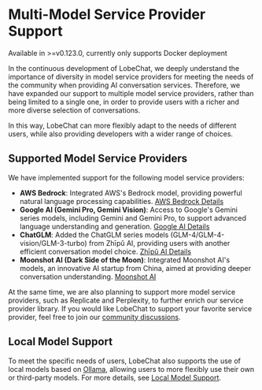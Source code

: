 
# Multi-Model Service Provider Support

<Callout>Available in >=v0.123.0, currently only supports Docker deployment</Callout>

In the continuous development of LobeChat, we deeply understand the importance of diversity in model service providers for meeting the needs of the community when providing AI conversation services. Therefore, we have expanded our support to multiple model service providers, rather than being limited to a single one, in order to provide users with a richer and more diverse selection of conversations.

In this way, LobeChat can more flexibly adapt to the needs of different users, while also providing developers with a wider range of choices.

## Supported Model Service Providers

We have implemented support for the following model service providers:

- **AWS Bedrock**: Integrated AWS's Bedrock model, providing powerful natural language processing capabilities. [AWS Bedrock Details](https://aws.amazon.com/bedrock)
- **Google AI (Gemini Pro, Gemini Vision)**: Access to Google's Gemini series models, including Gemini and Gemini Pro, to support advanced language understanding and generation. [Google AI Details](https://deepmind.google/technologies/gemini/)
- **ChatGLM**: Added the ChatGLM series models (GLM-4/GLM-4-vision/GLM-3-turbo) from Zhīpǔ AI, providing users with another efficient conversation model choice. [Zhīpǔ AI Details](https://www.zhipuai.cn/)
- **Moonshot AI (Dark Side of the Moon)**: Integrated Moonshot AI's models, an innovative AI startup from China, aimed at providing deeper conversation understanding. [Moonshot AI](https://www.moonshot.cn/)

At the same time, we are also planning to support more model service providers, such as Replicate and Perplexity, to further enrich our service provider library. If you would like LobeChat to support your favorite service provider, feel free to join our [community discussions](https://github.com/lobehub/lobe-chat/discussions/1284).

## Local Model Support

To meet the specific needs of users, LobeChat also supports the use of local models based on [Ollama](https://ollama.ai), allowing users to more flexibly use their own or third-party models. For more details, see [Local Model Support](/en/features/local-llm).
